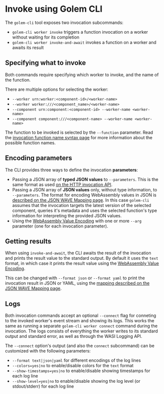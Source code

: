 # Invoke using Golem CLI

The `golem-cli` tool exposes two invocation subcommands:

- `golem-cli worker invoke` triggers a function invocation on a worker without waiting for its completion
- `golem-cli worker invoke-and-await` invokes a function on a worker and awaits its result

## Specifying what to invoke

Both commands require specifying which worker to invoke, and the name of the function.

There are multiple options for selecting the worker:

- `--worker urn:worker:<component-id>/<worker-name>`
- `--worker worker:///<component_name>/<worker-name>`
- `--component urn:component:<component-id> --worker-name <worker-name>`
- `--component component:///<component-name> --worker-name <worker-name>`

The function to be invoked is selected by the `--function` parameter. Read the [invocation function name syntax page](../../docs/function-names.mdx) for more information about the possible function names.

## Encoding parameters

The CLI provides three ways to define the invocation **parameters**:

- Passing a JSON array of **typed JSON values** to `--parameters`. This is the same format as used [on the HTTP invocation API](../../docs/invoke/http.mdx).
- Passing a JSON array of **JSON values** only, without type information, to `--parameters`. The format for encoding WebAssembly values in JSON is [described on the JSON WAVE Mapping page](../../docs/json-wave-mapping.mdx). In this case `golem-cli` assumes that the invocation targets the latest version of the selected component, queries it's metadata and uses the selected function's type information for interpreting the provided JSON values.
- Using the [WebAssembly Value Encoding](https://github.com/bytecodealliance/wasm-tools/tree/main/crates/wasm-wave) with one or more `--arg` parameter (one for each invocation parameter).

## Getting results

When using `invoke-and-await`, the CLI awaits the result of the invocation and prints the result value to the standard output. By default it uses the `text` format, in which case it prints the result value using the [WebAssembly Value Encoding](https://github.com/bytecodealliance/wasm-tools/tree/main/crates/wasm-wave).

This can be changed with `--format json` or `--format yaml` to print the invocation result in JSON or YAML, using the [mapping described on the JSON WAVE Mapping page](../../docs/json-wave-mapping.mdx).

## Logs

Both invocation commands accept an optional `--connect` flag for conneting to the invoked worker's event stream and showing its logs. This works the same as running a separate `golem-cli worker connect` command during the invocation. The logs consists of everything the worker writes to its standard output and standard error, as well as through the WASI Logging API.

The `--connect` option's output (and also the `connect` subcommand) can be customized with the following parameters:

- `--format text|json|yaml` for different encodings of the log lines
- `--colors=yes|no` to enable/disable colors for the `text` format
- `--show-timestamps=yes|no` to enable/disable showing timestamps for each log line
- `--show-level=yes|no` to enable/disable showing the log level (or stdout/stderr) for each log line
